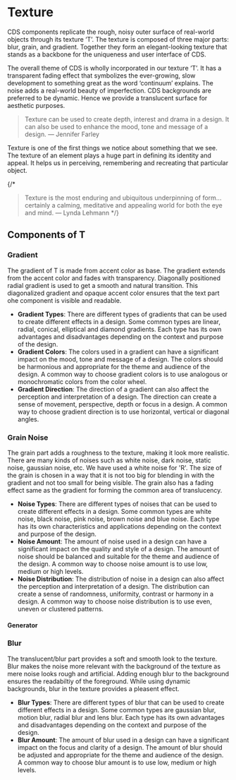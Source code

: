
# Texture

CDS components replicate the rough, noisy outer surface of real-world objects through its texture ‘T’. The texture is composed of three major parts: blur, grain, and gradient.
Together they form an elegant-looking texture that stands as a backbone for the uniqueness and user interface of CDS.

The overall theme of CDS is wholly incorporated in our texture ‘T’.
It has a transparent fading effect that symbolizes the ever-growing, slow development to something great as the word ‘continuum’ explains.
The noise adds a real-world beauty of imperfection. CDS backgrounds are preferred to be dynamic. Hence we provide a translucent surface for aesthetic purposes.

<Texture />

> Texture can be used to create depth, interest and drama in a design. It can also be used to enhance the mood, tone and message of a design.
> ― Jennifer Farley

Texture is one of the first things we notice about something that we see. The texture of an element plays a huge part in defining its identity and appeal. It helps us in perceiving, remembering and recreating that particular object.

{/\*

> Texture is the most enduring and ubiquitous underpinning of form... certainly a calming, meditative and appealing world for both the eye and mind.
> ― Lynda Lehmann
> \*/}

## Components of T

### Gradient

The gradient of T is made from accent color as base. The gradient extends from the accent color and fades with transparency. Diagonally positioned radial gradient is used to get
a smooth and natural transition. This diagonalized gradient and opaque accent color ensures that the text part ohe component is visible and readable.

- **Gradient Types**: There are different types of gradients that can be used to create different effects in a design. Some common types are linear, radial, conical, elliptical and diamond gradients. Each type has its own advantages and disadvantages depending on the context and purpose of the design.
- **Gradient Colors**: The colors used in a gradient can have a significant impact on the mood, tone and message of a design. The colors should be harmonious and appropriate for the theme and audience of the design. A common way to choose gradient colors is to use analogous or monochromatic colors from the color wheel.
- **Gradient Direction**: The direction of a gradient can also affect the perception and interpretation of a design. The direction can create a sense of movement, perspective, depth or focus in a design. A common way to choose gradient direction is to use horizontal, vertical or diagonal angles.

### Grain Noise

The grain part adds a roughness to the texture, making it look more realistic. There are many kinds of noises such as white noise, dark noise, static noise, gaussian noise, etc.
We have used a white noise for 'R'. The size of the grain is chosen in a way that it is not too big for blending in with the gradient and not too small for being visible.
The grain also has a fading effect same as the gradient for forming the common area of translucency. 

- **Noise Types**: There are different types of noises that can be used to create different effects in a design. Some common types are white noise, black noise, pink noise, brown noise and blue noise. Each type has its own characteristics and applications depending on the context and purpose of the design.
- **Noise Amount**: The amount of noise used in a design can have a significant impact on the quality and style of a design. The amount of noise should be balanced and suitable for the theme and audience of the design. A common way to choose noise amount is to use low, medium or high levels.
- **Noise Distribution**: The distribution of noise in a design can also affect the perception and interpretation of a design. The distribution can create a sense of randomness, uniformity, contrast or harmony in a design. A common way to choose noise distribution is to use even, uneven or clustered patterns.

#### Generator

<Noise />

### Blur

The translucent/blur part provides a soft and smooth look to the texture. Blur makes the noise more relevant with
the background of the texture as mere noise looks rough and artificial. Adding enough blur to the background ensures the readabiltiy of the foreground. While using dynamic backgrounds, blur in the texture provides a pleasent effect.

- **Blur Types**: There are different types of blur that can be used to create different effects in a design. Some common types are gaussian blur, motion blur, radial blur and lens blur. Each type has its own advantages and disadvantages depending on the context and purpose of the design.
- **Blur Amount**: The amount of blur used in a design can have a significant impact on the focus and clarity of a design. The amount of blur should be adjusted and appropriate for the theme and audience of the design. A common way to choose blur amount is to use low, medium or high levels.

